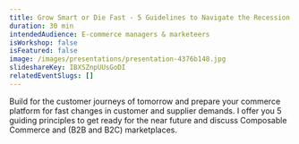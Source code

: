 ```yaml
---
title: Grow Smart or Die Fast - 5 Guidelines to Navigate the Recession
duration: 30 min
intendedAudience: E-commerce managers & marketeers
isWorkshop: false
isFeatured: false
image: /images/presentations/presentation-4376b148.jpg
slideshareKey: IBXSZnpUUsGoDI
relatedEventSlugs: []
---
```


Build for the customer journeys of tomorrow and prepare your commerce platform for fast changes in customer and supplier demands. I offer you 5 guiding principles to get ready for the near future and discuss Composable Commerce and (B2B and B2C) marketplaces.
